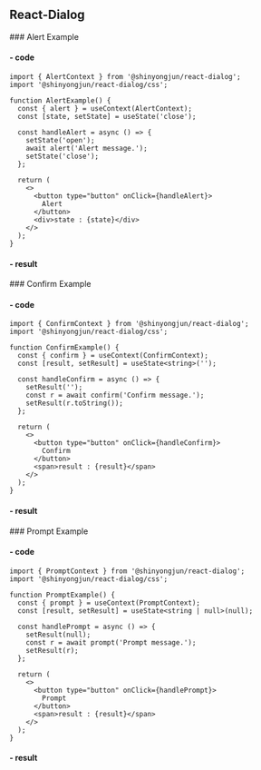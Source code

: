## React-Dialog

<ReactDialogSection>
### Alert Example

#### - code

```tsx
import { AlertContext } from '@shinyongjun/react-dialog';
import '@shinyongjun/react-dialog/css';

function AlertExample() {
  const { alert } = useContext(AlertContext);
  const [state, setState] = useState('close');

  const handleAlert = async () => {
    setState('open');
    await alert('Alert message.');
    setState('close');
  };

  return (
    <>
      <button type="button" onClick={handleAlert}>
        Alert
      </button>
      <div>state : {state}</div>
    </>
  );
}
```

#### - result

<AlertExample />
</ReactDialogSection>

<ReactDialogSection>
### Confirm Example

#### - code

```tsx
import { ConfirmContext } from '@shinyongjun/react-dialog';
import '@shinyongjun/react-dialog/css';

function ConfirmExample() {
  const { confirm } = useContext(ConfirmContext);
  const [result, setResult] = useState<string>('');

  const handleConfirm = async () => {
    setResult('');
    const r = await confirm('Confirm message.');
    setResult(r.toString());
  };

  return (
    <>
      <button type="button" onClick={handleConfirm}>
        Confirm
      </button>
      <span>result : {result}</span>
    </>
  );
}
```

#### - result

<ConfirmExample />
</ReactDialogSection>

<ReactDialogSection>
### Prompt Example

#### - code

```tsx
import { PromptContext } from '@shinyongjun/react-dialog';
import '@shinyongjun/react-dialog/css';

function PromptExample() {
  const { prompt } = useContext(PromptContext);
  const [result, setResult] = useState<string | null>(null);

  const handlePrompt = async () => {
    setResult(null);
    const r = await prompt('Prompt message.');
    setResult(r);
  };

  return (
    <>
      <button type="button" onClick={handlePrompt}>
        Prompt
      </button>
      <span>result : {result}</span>
    </>
  );
}
```

#### - result

<PromptExample />
</ReactDialogSection>
